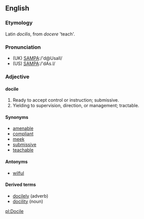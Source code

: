 ==English==
===Etymology===
Latin ''docilis'', from ''docere'' 'teach'.
===Pronunciation===
*(UK) [[Pronunciation guide|SAMPA]]:/'d@UsaIl/
*(US) [[Pronunciation guide|SAMPA]]:/'dAs.l/
===Adjective===
====docile====
#Ready to accept control or instruction; submissive.
#Yielding to supervision, direction, or management; tractable.
====Synonyms====
*[[amenable]]
*[[compliant]]
*[[meek]]
*[[submissive]]
*[[teachable]]
====Antonyms====
*[[wilful]]
====Derived terms====
*[[docilely]] (adverb)
*[[docility]] (noun)

[[pl:Docile]]